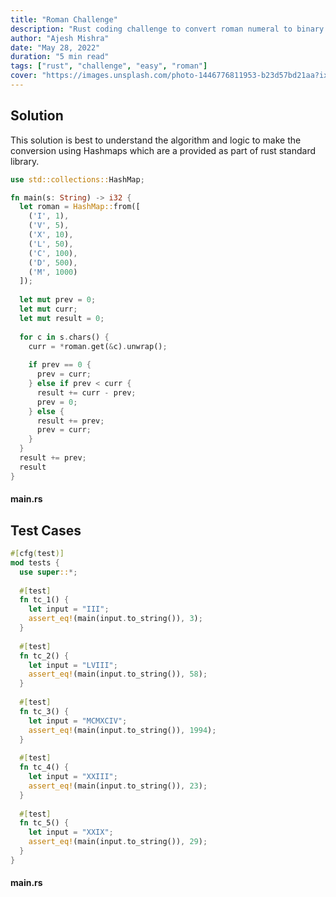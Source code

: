 ```yaml
---
title: "Roman Challenge"
description: "Rust coding challenge to convert roman numeral to binary digit."
author: "Ajesh Mishra"
date: "May 28, 2022"
duration: "5 min read"
tags: ["rust", "challenge", "easy", "roman"]
cover: "https://images.unsplash.com/photo-1446776811953-b23d57bd21aa?ixlib=rb-1.2.1&ixid=MnwxMjA3fDB8MHxwaG90by1wYWdlfHx8fGVufDB8fHx8&auto=format&fit=crop&w=1472&q=80"
---
```


## Solution
This solution is best to understand the algorithm and logic to make the conversion using Hashmaps which are a provided as part of rust standard library.

```rust
use std::collections::HashMap;

fn main(s: String) -> i32 {
  let roman = HashMap::from([
    ('I', 1),
    ('V', 5),
    ('X', 10),
    ('L', 50),
    ('C', 100),
    ('D', 500),
    ('M', 1000)
  ]);
  
  let mut prev = 0;
  let mut curr;
  let mut result = 0;
  
  for c in s.chars() {
    curr = *roman.get(&c).unwrap();
    
    if prev == 0 {
      prev = curr;
    } else if prev < curr {
      result += curr - prev;
      prev = 0;
    } else {
      result += prev;
      prev = curr;
    }
  }
  result += prev;
  result
}
```

#### main.rs

## Test Cases

```rust
#[cfg(test)]
mod tests {
  use super::*;
  
  #[test]
  fn tc_1() {
    let input = "III";
    assert_eq!(main(input.to_string()), 3);
  }
  
  #[test]
  fn tc_2() {
    let input = "LVIII";
    assert_eq!(main(input.to_string()), 58);
  }
  
  #[test]
  fn tc_3() {
    let input = "MCMXCIV";
    assert_eq!(main(input.to_string()), 1994);
  }
  
  #[test]
  fn tc_4() {
    let input = "XXIII";
    assert_eq!(main(input.to_string()), 23);
  }
  
  #[test]
  fn tc_5() {
    let input = "XXIX";
    assert_eq!(main(input.to_string()), 29);
  }
}
```

#### main.rs
